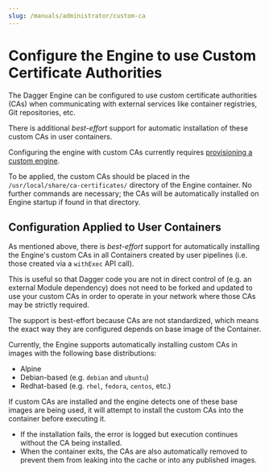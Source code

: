 ```yaml
---
slug: /manuals/administrator/custom-ca
---
```


# Configure the Engine to use Custom Certificate Authorities

The Dagger Engine can be configured to use custom certificate authorities (CAs) when communicating with external services like container registries, Git repositories, etc.

There is additional *best-effort* support for automatic installation of these custom CAs in user containers.

Configuring the engine with custom CAs currently requires [provisioning a custom engine](./custom-runner.mdx).

To be applied, the custom CAs should be placed in the `/usr/local/share/ca-certificates/` directory of the Engine container. No further commands are necessary; the CAs will be automatically installed on Engine startup if found in that directory.

## Configuration Applied to User Containers

As mentioned above, there is *best-effort* support for automatically installing the Engine's custom CAs in all Containers created by user pipelines (i.e. those created via a `withExec` API call).

This is useful so that Dagger code you are not in direct control of (e.g. an external Module dependency) does not need to be forked and updated to use your custom CAs in order to operate in your network where those CAs may be strictly required.

The support is best-effort because CAs are not standardized, which means the exact way they are configured depends on base image of the Container.

Currently, the Engine supports automatically installing custom CAs in images with the following base distributions:
- Alpine
- Debian-based (e.g. `debian` and `ubuntu`)
- Redhat-based (e.g. `rhel`, `fedora`, `centos`, etc.)

If custom CAs are installed and the engine detects one of these base images are being used, it will attempt to install the custom CAs into the container before executing it.
* If the installation fails, the error is logged but execution continues without the CA being installed.
* When the container exits, the CAs are also automatically removed to prevent them from leaking into the cache or into any published images.
